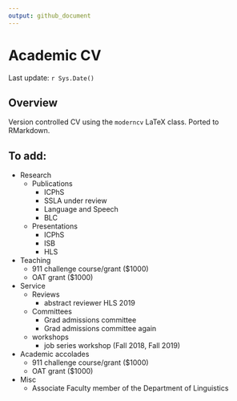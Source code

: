 ```yaml
---
output: github_document
---
```


# Academic CV

Last update: `r Sys.Date()`

## Overview

Version controlled CV using the `moderncv` LaTeX class. Ported to RMarkdown. 


## To add:

- Research
  - Publications
    - ICPhS
    - SSLA under review
    - Language and Speech
    - BLC
  - Presentations
    - ICPhS
    - ISB
    - HLS
- Teaching
  - 911 challenge course/grant ($1000)
  - OAT grant ($1000)
- Service
  - Reviews
    - abstract reviewer HLS 2019
  - Committees
    - Grad admissions committee
    - Grad admissions committee again
  - workshops
    - job series workshop (Fall 2018, Fall 2019)
- Academic accolades
  - 911 challenge course/grant ($1000)
  - OAT grant ($1000)
- Misc
  - Associate Faculty member of the Department of Linguistics
